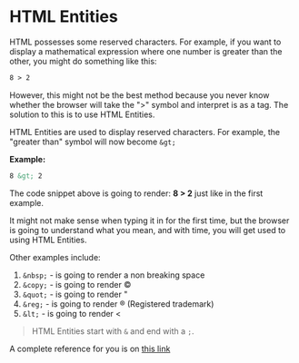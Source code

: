 # HTML Entities

HTML possesses some reserved characters. For example, if you want to display a mathematical expression where one number is greater than the other, you might do something like this:

```html
8 > 2
```

However, this might not be the best method because you never know whether the browser will take the ">" symbol and interpret is as a tag. The solution to this is to use HTML Entities.

HTML Entities are used to display reserved characters. For example, the "greater than" symbol will now become `&gt;`

**Example:**

```html
8 &gt; 2
```

The code snippet above is going to render: <strong>8 &gt; 2</strong> just like in the first example.

It might not make sense when typing it in for the first time, but the browser is going to understand what you mean, and with time, you will get used to using HTML Entities.

Other examples include:

1. `&nbsp;` - is going to render a non breaking space
2. `&copy;` - is going to render &copy;
3. `&quot;` - is going to render &quot;
4. `&reg;` - is going to render &reg; (Registered trademark)
5. `&lt;` - is going to render &lt;

> HTML Entities start with `&` and end with a `;`.

A complete reference for you is on [this link](https://www.w3schools.com/html/html_entities.asp)
